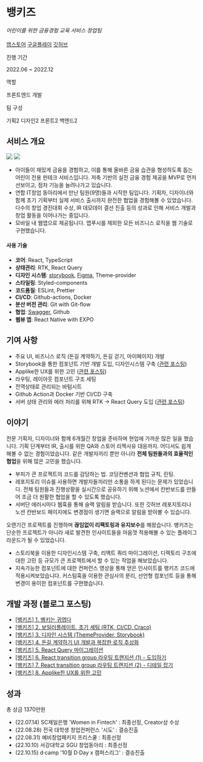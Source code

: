 
# 뱅키즈

_어린이를 위한 금융경험 교육 서비스 창업팀_ <br/><br/>
[앱스토어](https://apps.apple.com/kr/app/%EB%B1%85%ED%82%A4%EC%A6%88/id6444064518) [구글플레이](https://play.google.com/store/apps/details?id=com.bankidz.bankidzapp) [깃허브](https://github.com/bankidz/bankidz-client)

<div style={{ display: "flex", marginTop: "10px" }}>
  <p style={{ width: "80px", color: "var(--gray-400)" }}>진행 기간</p>
  <p>2022.06 ~ 2022.12</p>
</div>
<div style={{ display: "flex", marginTop: "10px" }}>
  <p style={{ width: "80px", color: "var(--gray-400)" }}>역할</p>
  <p>프론트엔드 개발</p>
</div>
<div style={{ display: "flex", marginTop: "10px" }}>
  <p style={{ width: "80px", color: "var(--gray-400)" }}>팀 구성</p>
  <p>기획2 디자인2 프론트2 백엔드2</p>
</div>

## 서비스 개요

![](https://s3.us-west-2.amazonaws.com/secure.notion-static.com/fb5adeaa-edc9-4f90-ae22-da4c3edf01ba/Untitled.png?X-Amz-Algorithm=AWS4-HMAC-SHA256&X-Amz-Content-Sha256=UNSIGNED-PAYLOAD&X-Amz-Credential=AKIAT73L2G45EIPT3X45%2F20230209%2Fus-west-2%2Fs3%2Faws4_request&X-Amz-Date=20230209T122450Z&X-Amz-Expires=86400&X-Amz-Signature=f8723e9bd38ae1d99d2e4337563519c922aaec3c6547afb692ddadbc5c36dbf7&X-Amz-SignedHeaders=host&response-content-disposition=filename%3D%22Untitled.png%22&x-id=GetObject) ![](https://s3.us-west-2.amazonaws.com/secure.notion-static.com/346bb8ca-a00b-4854-a720-28af3bfc98af/Untitled.png?X-Amz-Algorithm=AWS4-HMAC-SHA256&X-Amz-Content-Sha256=UNSIGNED-PAYLOAD&X-Amz-Credential=AKIAT73L2G45EIPT3X45%2F20230209%2Fus-west-2%2Fs3%2Faws4_request&X-Amz-Date=20230209T122639Z&X-Amz-Expires=86400&X-Amz-Signature=70cf5b2400a299af13ad166ac890d98770789cecbdb9823f373c2575959fce76&X-Amz-SignedHeaders=host&response-content-disposition=filename%3D%22Untitled.png%22&x-id=GetObject)

- 아이들이 재밌게 금융을 경험하고, 이를 통해 올바른 금융 습관을 형성하도록 돕는 어린이 전용 핀테크 서비스입니다. 저축 기반의 실전 금융 경험 제공을 MVP로 먼저 선보이고, 점차 기능을 늘려나가고 있습니다.
- 연합 IT창업 동아리에서 만난 팀원(9명)들과 시작한 팀입니다. 기획자, 디자이너와 함께 초기 기획부터 실제 서비스 출시까지 완전한 협업을 경험해볼 수 있었습니다. 다수의 창업 경진대회 수상, IR 데모데이 결선 진출 등의 성과로 인해 서비스 개발과 창업 활동을 이어나가는 중입니다.
- 모바일 내 웹앱으로 제공됩니다. 앱푸시를 제외한 모든 비즈니스 로직을 웹 기술로 구현했습니다.

#### 사용 기술

- **코어**: React, TypeScript
- **상태관리**: RTK, React Query
- **디자인 시스템**: [storybook](<https://github.com/bankidz/bankidz-client/blob/dev/%5Bbankidz.github.io/bankidz-client%5D(https:/bankidz.github.io/bankidz-client)>), [Figma](https://www.figma.com/file/pF7iygMk2IXYGZxXockGY8/%5B1.0-ver%5D-%EB%94%94%EC%9E%90%EC%9D%B8?node-id=2%3A3), Theme-provider
- **스타일링**: Styled-components
- **코드품질**: ESLint, Prettier
- **CI/CD**: Github-actions, Docker
- **분산 버전 관리**: Git with Git-flow
- **협업**: [Swagger](https://bankids.click/swagger-ui/index.html), Github
- **웹뷰 앱**: React Native with EXPO

## 기여 사항

- 주요 UI, 비즈니스 로직 (돈길 계약하기, 돈길 걷기, 마이페이지) 개발
- Storybook을 통한 컴포넌트 기반 개발 도입, 디자인시스템 구축 ([관련 포스팅](https://www.9yujin.site/devlog/bankidz/bds-220727))
- Applike한 UX를 위한 고민 ([관련 포스팅](https://www.9yujin.site/devlog/bankidz/applike-221107))
- 라우팅, 레이아웃 컴포넌트 구조 세팅
- 전역상태로 관리되는 바텀시트
- Github Action과 Docker 기반 CI/CD 구축
- 서버 상태 관리와 에러 처리를 위해 RTK → React Query 도입 ([관련 포스팅](https://www.9yujin.site/devlog/bankidz/reactquery-221013))

## 이야기

전문 기획자, 디자이너와 함께 6개월간 창업을 준비하며 현업에 가까운 많은 일을 했습니다. 기획 단계부터 IR, 출시를 위한 QA와 스토어 리젝사유 대응까지. 어디서도 쉽게 해볼 수 없는 경험이었습니다. 같은 개발자끼리 뿐만 아니라 **전체 팀원들과의 효율적인 협업**을 위해 많은 고민을 했습니다.

- 부피가 큰 프로젝트의 코드를 감당하는 법. 코딩컨벤션과 협업 규칙, 린팅.
- 레포지토리 이슈를 사용하면 개발자들끼리만 소통을 하게 된다는 문제가 있었습니다. 전체 팀원들과 진행상황을 실시간으로 공유하기 위해 노션에서 칸반보드를 만들어 조금 더 원활한 협업을 할 수 있도록 했습니다.
- 서버단 에러시마다 웹훅을 통해 슬랙 알림을 받습니다. 또한 깃허브 레포지토리나 노션 칸반보드 페이지에도 변경점이 생기면 슬랙으로 알림을 받아볼 수 있습니다.

오랜기간 프로젝트를 진행하며 **끊임없이 리팩토링과 유지보수**를 해왔습니다. 뱅키즈는 단순한 프로젝트가 아니라 새로 발견한 인사이트들을 마음껏 적용해볼 수 있는 플레이그라운드가 될 수 있었습니다.

- 스토리북을 이용한 디자인시스템 구축, 리액트 쿼리 마이그레이션, 디렉토리 구조에 대한 고민 등 규모가 큰 프로젝트에서 할 수 있는 작업을 해보았습니다.
- 지속가능한 컴포넌트에 대한 컨퍼런스 영상을 통해 얻은 인사이트를 뱅키즈 코드에 적용시켜보았습니다. 커스텀훅을 이용한 관심사의 분리, 선언형 컴포넌트 등을 통해 변경이 용이한 컴포넌트를 구현했습니다.

## 개발 과정 (블로그 포스팅)

- [[뱅키즈] 1. 뱅키는 귀엽다](https://www.9yujin.site/devlog/bankidz/banky-220725)
- [[뱅키즈] 2. 보일러플레이트, 초기 세팅 (RTK, CI/CD, Craco)](https://www.9yujin.site/devlog/bankidz/init-220726)
- [[뱅키즈] 3. 디자인 시스템 (ThemeProvider, Storybook)](https://www.9yujin.site/devlog/bankidz/bds-220727)
- [[뱅키즈] 4. 돈길 계약하기 UI 개발과 복잡한 로직 추상화](https://www.9yujin.site/devlog/bankidz/dongil-221007)
- [[뱅키즈] 5. React Query 마이그레이션](https://www.9yujin.site/devlog/bankidz/reactquery-221013)
- [[뱅키즈] 6. React transition group 라우팅 트랜지션 (1) - 도입하기](https://www.9yujin.site/devlog/bankidz/react-transition-group-221015)
- [[뱅키즈] 7. React transition group 라우팅 트랜지션 (2) - 디테일 잡기](https://www.9yujin.site/devlog/bankidz/react-transition-group-221102)
- [[뱅키즈] 8. Applike한 UX를 위한 고민](https://www.9yujin.site/devlog/bankidz/applike-221107)

## 성과

총 상금 1370만원

- (22.07.14) SC제일은행 'Women in Fintech' : 최종선정, Creator상 수상
- (22.08.28) 전국 대학생 창업컨퍼런스 '시도' : 결승진출
- (22.08.31) 예비창업패키지 프리스쿨 : 최종선정
- (22.10.10) 서강대학교 SGU 창업동아리 : 최종선정
- (22.10.15) d·camp '10월 D·Day x 캠퍼스리그' : 결승진출
